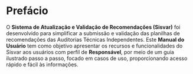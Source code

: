 # Prefácio {.unnumbered}

O **Sistema de Atualização e Validação de Recomendações (Sisvar)** foi desenvolvido para simplificar a submissão e validação das planilhas de recomendações das Auditorias Técnicas Independentes. Este **Manual do Usuário** tem como objetivo apresentar os recursos e funcionalidades do Sisvar aos usuários com perfil de **Responsável**, por meio de um guia ilustrado passo a passo, focado em casos de uso, proporcionando acesso rápido e fácil às informações.
